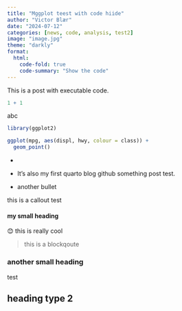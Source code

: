 ```yaml
---
title: "Mggplot teest with code hiide"
author: "Victor Blær"
date: "2024-07-12"
categories: [news, code, analysis, test2]
image: "image.jpg"
theme: "darkly"
format:
  html:
    code-fold: true
    code-summary: "Show the code"
---
```


This is a post with executable code.

```r
1 + 1
```

abc

```r
library(ggplot2)

ggplot(mpg, aes(displ, hwy, colour = class)) + 
  geom_point()
```

-   

-   It's also my first quarto blog github something post test.

-   another bullet

::: callout-note
this is a callout test
:::

#### my small heading

😊 this is really cool

> this is a blockqoute

### another small heading

test

## heading type 2
